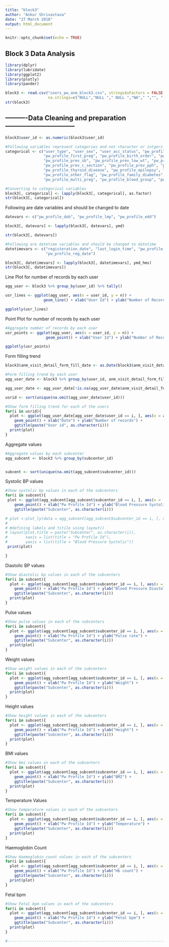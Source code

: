 ---
title: "block3"
author: "Ankur Shrivastava"
date: "27 March 2018"
output: html_document
---

```{r setup, include=FALSE}
knitr::opts_chunk$set(echo = TRUE)
```

## Block 3 Data Analysis

```{r pl1}

library(dplyr)
library(lubridate)
library(ggplot2)
library(plotly)
library(pander)

block3 <- read.csv("users_pw_anm_block3.csv", stringsAsFactors = FALSE, 
                   na.strings=c("NULL","NULL "," NULL ","NA"," ","", "-1"))
str(block3)

```
## ----------Data Cleaning and preparation--------------------------------

```{r bl2}
block3$user_id <- as.numeric(block3$user_id)

#Following variables represent categories and not character or intgers
categorical <- c("user_type", "user_sex", "user_acc_status", "pw_profile_bpl_card", "pw_profile_edu", "pw_profile_type_uid",
                 "pw_profile_first_preg", "pw_profile_birth_order", "pw_profile_prev_pih",
                 "pw_profile_prev_sb", "pw_profile_prev_low_wt", "pw_profile_prev_miscarriage",
                 "pw_profile_prev_c_section", "pw_profile_prev_pph", "pw_profile_heart_disease",
                 "pw_profile_thyroid_disease", "pw_profile_epilepsy", "pw_profile_reproductive_surg",
                 "pw_profile_other_flag", "pw_profile_family_diabetes", "pw_profile_family_pih",
                 "pw_profile_multi_preg", "pw_profile_blood_group", "pw_profile_hiv")

#Converting to categorical variables
block3[, categorical] <- lapply(block3[, categorical], as.factor)
str(block3[, categorical])

```


Following are date variables and should be changed to date

```{r bl3}
datevars <- c("pw_profile_dob", "pw_profile_lmp", "pw_profile_edd")

block3[, datevars] <- lapply(block3[, datevars], ymd)

str(block3[, datevars])

```

```{r bl4}
#Following are datetime variables and should be changed to datetime
datetimevars <- c("registeration_date", "last_login_time", "pw_profile_form_start_time", "pw_profile_form_fill_time",
                  "pw_profile_reg_date")

block3[, datetimevars] <- lapply(block3[, datetimevars], ymd_hms)
str(block3[, datetimevars])
```

Line Plot for number of records by each user
```{r bl5}
agg_user <- block3 %>% group_by(user_id) %>% tally()

usr_lines <- ggplot(agg_user, aes(x = user_id, y = n)) + 
                 geom_line() + xlab("User Id") + ylab("Number of Records")

ggplotly(usr_lines)
```
Point Plot for number of records by each user

```{r bl6}
#Aggregate number of records by each user
usr_points <- ggplot(agg_user, aes(x = user_id, y = n)) + 
                  geom_point() + xlab("User Id") + ylab("Number of Records")

ggplotly(usr_points)
```
Form filling trend

```{r bl6-a}
block3$anm_visit_detail_form_fill_date <- as.Date(block3$anm_visit_detail_form_fill_time)

#Form filling trend by each user
agg_user_date <- block3 %>% group_by(user_id, anm_visit_detail_form_fill_date) %>% tally()

agg_user_date <- agg_user_date[!is.na(agg_user_date$anm_visit_detail_form_fill_date),]

usrid <- sort(unique(na.omit(agg_user_date$user_id)))

#Show form filling trend for each of the users
for(i in usrid){
  plot <- ggplot(agg_user_date[agg_user_date$user_id == i, ], aes(x = anm_visit_detail_form_fill_date, y = n)) +
    geom_point() + xlab("Date") + ylab("Number of records") +
    ggtitle(paste("User id", as.character(i)))
  print(plot)
}

```
Aggregate values
```{r bl7}
#Aggregate values by each subcenter
agg_subcent <- block3 %>% group_by(subcenter_id) 


subcent <- sort(unique(na.omit(agg_subcent$subcenter_id)))
```
Systolic BP values 

```{r bl8}
#Show systolic bp values in each of the subcenters
for(i in subcent){
 plot <- ggplot(agg_subcent[agg_subcent$subcenter_id == i, ], aes(x =      pw_profile_id, y = anm_visit_detail_bp_sys)) +
    geom_point() + xlab("Pw Profile Id") + ylab("Blood Pressure Systolic") +
    ggtitle(paste("Subcenter", as.character(i)))

# plot <-plot_ly(data = agg_subcent[agg_subcent$subcenter_id == i, ], x = pw_profile_id,y = anm_visit_detail_bp_sys,type='scatter',mode='markers')
# 
# #defining labels and titile using layout()
# layout(plot,title = paste("Subcenter", as.character(i)),
#        xaxis = list(title = "Pw Profile Id"),
#        yaxis = list(title = "Blood Pressure Systolic"))
 print(plot)

}

```
Diastolic BP values

```{r bl9}
#Show diastolic bp values in each of the subcenters
for(i in subcent){
  plot <- ggplot(agg_subcent[agg_subcent$subcenter_id == i, ], aes(x = pw_profile_id, y = anm_visit_detail_bp_dia)) + 
    geom_point() + xlab("Pw Profile Id") + ylab("Blood Pressure Diastolic") +
    ggtitle(paste("Subcenter", as.character(i)))
  print(plot)
}
```
Pulse values

```{r bl10}
#Show pulse values in each of the subcenters
for(i in subcent){
  plot <- ggplot(agg_subcent[agg_subcent$subcenter_id == i, ], aes(x = pw_profile_id, y = anm_visit_detail_pulse)) + 
    geom_point() + xlab("Pw Profile Id") + ylab("Pulse rate") +
    ggtitle(paste("Subcenter", as.character(i)))
  print(plot)
}
```
Weight values

```{r bl11}
#Show weight values in each of the subcenters
for(i in subcent){
  plot <- ggplot(agg_subcent[agg_subcent$subcenter_id == i, ], aes(x = pw_profile_id, y = anm_visit_detail_weight)) + 
    geom_point() + xlab("Pw Profile Id") + ylab("Weight") +
    ggtitle(paste("Subcenter", as.character(i)))
  print(plot)
}
```
Height values
```{r bl12}
#Show height values in each of the subcenters
for(i in subcent){
  plot <- ggplot(agg_subcent[agg_subcent$subcenter_id == i, ], aes(x = pw_profile_id, y = anm_visit_detail_height)) + 
    geom_point() + xlab("Pw Profile Id") + ylab("Height") +
    ggtitle(paste("Subcenter", as.character(i)))
  print(plot)
}
```
BMI values

```{r bl13}
#Show bmi values in each of the subcenters
for(i in subcent){
  plot <- ggplot(agg_subcent[agg_subcent$subcenter_id == i, ], aes(x = pw_profile_id, y = anm_visit_detail_bmi)) + 
    geom_point() + xlab("Pw Profile Id") + ylab("BMI") +
    ggtitle(paste("Subcenter", as.character(i)))
  print(plot)
}
```
Temperature Values

```{r bl14}
#Show temperature values in each of the subcenters
for(i in subcent){
  plot <- ggplot(agg_subcent[agg_subcent$subcenter_id == i, ], aes(x = pw_profile_id, y = anm_visit_detail_temp)) + 
    geom_point() + xlab("Pw Profile Id") + ylab("Temperature") +
    ggtitle(paste("Subcenter", as.character(i)))
  print(plot)
}
```
Haemoglobin Count

```{r bl15}
#Show Haemoglobin count values in each of the subcenters
for(i in subcent){
  plot <- ggplot(agg_subcent[agg_subcent$subcenter_id == i, ], aes(x = pw_profile_id, y = anm_visit_detail_hb)) + 
    geom_point() + xlab("Pw Profile Id") + ylab("Hb count") +
    ggtitle(paste("Subcenter", as.character(i)))
  print(plot)
}
```
Fetal bpm

```{r bl16}
#Show Fetal bpm values in each of the subcenters
for(i in subcent){
  plot <- ggplot(agg_subcent[agg_subcent$subcenter_id == i, ], aes(x = pw_profile_id, y = anm_visit_detail_fetal_bpm)) + 
    geom_point() + xlab("Pw Profile Id") + ylab("Fetal bpm") +
    ggtitle(paste("Subcenter", as.character(i)))
  print(plot)
}

#---------------------------------------------------------------------------
```

